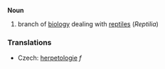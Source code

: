 '''Noun'''

#branch of [[biology]] dealing with [[reptile]]s (''Reptilia'')

=== Translations ===

*Czech: [[herpetologie]]  ''f''